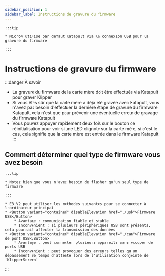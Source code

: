 ```yaml
---
sidebar_position: 1
sidebar_label: Instructions de gravure du firmware
---
```


    :::tip

    * Micro4 utilise par défaut Katapult via la connexion USB pour la gravure du firmware

    :::

# Instructions de gravure du firmware

:::danger À savoir
* La gravure du firmware de la carte mère doit être effectuée via Katapult pour graver Klipper
* Si vous êtes sûr que la carte mère a déjà été gravée avec Katapult, vous n'avez pas besoin d'effectuer la dernière étape de gravure du firmware Katapult, cela n'est que pour prévenir une éventuelle erreur de gravage du firmware Katapult
* Vous pouvez appuyer rapidement deux fois sur le bouton de réinitialisation pour voir si une LED clignote sur la carte mère, si c'est le cas, cela signifie que la carte mère est entrée dans le firmware Katapult
:::

## Comment déterminer quel type de firmware vous avez besoin

    :::tip

    * Notez bien que vous n'avez besoin de flasher qu'un seul type de firmware

    :::
    
    * E3 V2 peut utiliser les méthodes suivantes pour se connecter à l'ordinateur principal
    * <Button variant="contained" disableElevation href="./usb">Firmware USB</Button>
        * Avantage : communication fiable et stable
        * Inconvénient : si plusieurs périphériques USB sont présents, cela pourrait affecter la transmission des données
    * <Button variant="contained" disableElevation href="./can">Firmware de pont USB</Button>
        * Avantage : peut connecter plusieurs appareils sans occuper de ports USB
        * Inconvénient : peut provoquer des erreurs telles qu'un dépassement de temps d'attente lors de l'utilisation conjointe de `KlipperScreen`
:::

